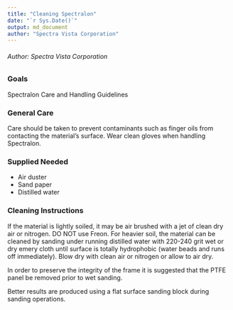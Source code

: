 ---
title: "Cleaning Spectralon"
date: "`r Sys.Date()`"
output: md_document
author: "Spectra Vista Corporation"
---

###### Author: Spectra Vista Corporation

### Goals

Spectralon Care and Handling Guidelines

### General Care

Care should be taken to prevent contaminants such as finger oils from contacting the material’s surface. Wear clean gloves when handling Spectralon.

### Supplied Needed

* Air duster
* Sand paper
* Distilled water

### Cleaning Instructions

If the material is lightly soiled, it may be air brushed with a jet of clean dry air or nitrogen. DO NOT use Freon. For heavier soil, the material can be cleaned by sanding under running distilled water with 220-240 grit wet or dry emery cloth until surface is totally hydrophobic (water beads and runs off immediately). Blow dry with clean air or nitrogen or allow to air dry.

In order to preserve the integrity of the frame it is suggested that the PTFE panel be removed prior to wet sanding.

Better results are produced using a flat surface sanding block during sanding
operations.